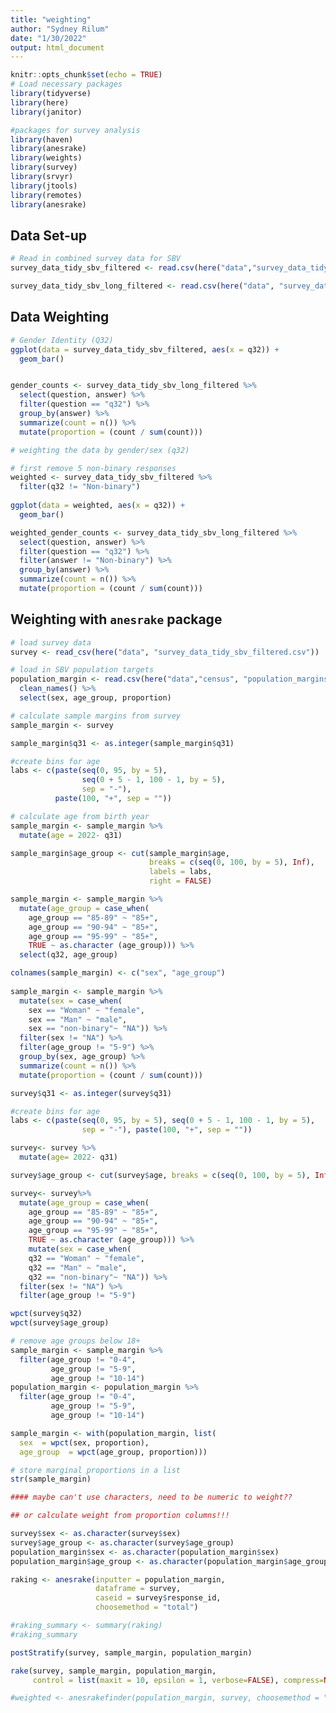 ```yaml
---
title: "weighting"
author: "Sydney Rilum"
date: "1/30/2022"
output: html_document
---
```


```r
knitr::opts_chunk$set(echo = TRUE)
# Load necessary packages
library(tidyverse)
library(here)
library(janitor)

#packages for survey analysis
library(haven)
library(anesrake)
library(weights)
library(survey)
library(srvyr)
library(jtools)
library(remotes)
library(anesrake)
```

## Data Set-up

```r
# Read in combined survey data for SBV
survey_data_tidy_sbv_filtered <- read.csv(here("data","survey_data_tidy_sbv_filtered.csv"))

survey_data_tidy_sbv_long_filtered <- read.csv(here("data", "survey_data_tidy_sbv_long_filtered.csv"))
```


## Data Weighting

```r
# Gender Identity (Q32)
ggplot(data = survey_data_tidy_sbv_filtered, aes(x = q32)) +
  geom_bar()


gender_counts <- survey_data_tidy_sbv_long_filtered %>% 
  select(question, answer) %>% 
  filter(question == "q32") %>% 
  group_by(answer) %>% 
  summarize(count = n()) %>% 
  mutate(proportion = (count / sum(count)))

```


```r
# weighting the data by gender/sex (q32)

# first remove 5 non-binary responses
weighted <- survey_data_tidy_sbv_filtered %>% 
  filter(q32 != "Non-binary")
  
ggplot(data = weighted, aes(x = q32)) +
  geom_bar()

weighted_gender_counts <- survey_data_tidy_sbv_long_filtered %>% 
  select(question, answer) %>% 
  filter(question == "q32") %>% 
  filter(answer != "Non-binary") %>% 
  group_by(answer) %>% 
  summarize(count = n()) %>% 
  mutate(proportion = (count / sum(count)))
```


## Weighting with `anesrake` package

```r
# load survey data 
survey <- read_csv(here("data", "survey_data_tidy_sbv_filtered.csv"))

# load in SBV population targets
population_margin <- read.csv(here("data","census", "population_margins.csv")) %>% 
  clean_names() %>% 
  select(sex, age_group, proportion)

# calculate sample margins from survey
sample_margin <- survey

sample_margin$q31 <- as.integer(sample_margin$q31)

#create bins for age
labs <- c(paste(seq(0, 95, by = 5), 
                seq(0 + 5 - 1, 100 - 1, by = 5),
                sep = "-"), 
          paste(100, "+", sep = ""))

# calculate age from birth year
sample_margin <- sample_margin %>% 
  mutate(age = 2022- q31) 

sample_margin$age_group <- cut(sample_margin$age, 
                               breaks = c(seq(0, 100, by = 5), Inf), 
                               labels = labs, 
                               right = FALSE)

sample_margin <- sample_margin %>% 
  mutate(age_group = case_when(
    age_group == "85-89" ~ "85+",
    age_group == "90-94" ~ "85+",
    age_group == "95-99" ~ "85+",
    TRUE ~ as.character (age_group))) %>% 
  select(q32, age_group) 

colnames(sample_margin) <- c("sex", "age_group")
  
sample_margin <- sample_margin %>% 
  mutate(sex = case_when(
    sex == "Woman" ~ "female",
    sex == "Man" ~ "male",
    sex == "non-binary"~ "NA")) %>% 
  filter(sex != "NA") %>% 
  filter(age_group != "5-9") %>% 
  group_by(sex, age_group) %>% 
  summarize(count = n()) %>% 
  mutate(proportion = (count / sum(count))) 

```

```r
survey$q31 <- as.integer(survey$q31)

#create bins for age
labs <- c(paste(seq(0, 95, by = 5), seq(0 + 5 - 1, 100 - 1, by = 5),
                sep = "-"), paste(100, "+", sep = ""))

survey<- survey %>% 
  mutate(age= 2022- q31) 

survey$age_group <- cut(survey$age, breaks = c(seq(0, 100, by = 5), Inf), labels = labs, right = FALSE)

survey<- survey%>% 
  mutate(age_group = case_when(
    age_group == "85-89" ~ "85+",
    age_group == "90-94" ~ "85+",
    age_group == "95-99" ~ "85+",
    TRUE ~ as.character (age_group))) %>% 
    mutate(sex = case_when(
    q32 == "Woman" ~ "female",
    q32 == "Man" ~ "male",
    q32 == "non-binary"~ "NA")) %>% 
  filter(sex != "NA") %>% 
  filter(age_group != "5-9") 

```


```r
wpct(survey$q32)
wpct(survey$age_group)
```


```r
# remove age groups below 18+
sample_margin <- sample_margin %>% 
  filter(age_group != "0-4",
         age_group != "5-9",
         age_group != "10-14")
population_margin <- population_margin %>% 
  filter(age_group != "0-4",
         age_group != "5-9",
         age_group != "10-14")
```

```r
sample_margin <- with(population_margin, list(
  sex  = wpct(sex, proportion),
  age_group  = wpct(age_group, proportion)))

# store marginal proportions in a list
str(sample_margin)
```



```r
#### maybe can't use characters, need to be numeric to weight??

## or calculate weight from proportion columns!!!

survey$sex <- as.character(survey$sex)
survey$age_group <- as.character(survey$age_group)
population_margin$sex <- as.character(population_margin$sex)
population_margin$age_group <- as.character(population_margin$age_group)

raking <- anesrake(inputter = population_margin, 
                   dataframe = survey, 
                   caseid = survey$response_id,
                   choosemethod = "total")

#raking_summary <- summary(raking)
#raking_summary
```










```r
postStratify(survey, sample_margin, population_margin)

rake(survey, sample_margin, population_margin, 
     control = list(maxit = 10, epsilon = 1, verbose=FALSE), compress=NULL)

#weighted <- anesrakefinder(population_margin, survey, choosemethod = "total")
```












